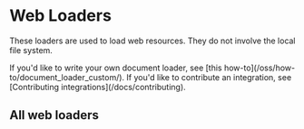 # Web Loaders

These loaders are used to load web resources. They do not involve the local file system.

<Info>
If you'd like to write your own document loader, see [this how-to](/oss/how-to/document_loader_custom/). If you'd like to contribute an integration, see [Contributing integrations](/docs/contributing).
</Info>

## All web loaders

<IndexTable />
